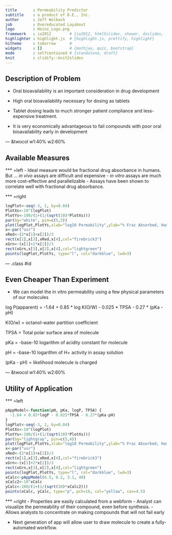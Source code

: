 ```yaml
---
title       : Permeability Predictor
subtitle    : a product of D.E., Inc.
author      : Jeff Wolbach
job         : Overeducated Layabout
logo        : Heinz_Logo.png
framework   : io2012        # {io2012, html5slides, shower, dzslides, ...}
highlighter : highlight.js  # {highlight.js, prettify, highlight}
hitheme     : tomorrow      # 
widgets     : []            # {mathjax, quiz, bootstrap}
mode        : selfcontained # {standalone, draft}
knit        : slidify::knit2slides
---
```


## Description of Problem

- Oral bioavailability is an important consideration in drug development

- High oral bioavailability necessary for dosing as tablets

- Tablet dosing leads to much stronger patient compliance and less-expensive treatment.

- It is very economically advantageous to fail compounds with poor oral bioavailability early in development


--- &twocol w1:40% w2:60%

## Available Measures
*** =left
- Ideal measure would be fractional drug absorbance in humans.  But ... <i>in vivo</i> assays are difficult and expensive
- <i>in vitro</i> assays are much more cost-effective and parallelizable
- Assays have been shown to correlate well with fractional drug absorbance.

*** =right
```r
logPlot<-seq(-3, 2, by=0.04)
PlotXs<-10^(logPlot)
PlotYs<-100/(1+(1/(sqrt(10)*PlotXs)))
par(bg="white", pin=c(5,5))
plot(logPlot,PlotYs,xlab="log10 Permability",ylab="% Frac Absorbed, Human", type="n")
x<-par("usr")
xRed<-(2*x[1]+x[2])/3
rect(x[1],x[3],xRed,x[4],col="firebrick3")
xGrn<-(x[1]+2*x[2])/3
rect(xGrn,x[3],x[2],x[4],col="lightgreen")
points(logPlot,PlotYs, type="l", col="darkblue", lwd=3)
```

--- .class #id

## Even Cheaper Than Experiment

- We can model the in vitro permeability using a few physical parameters of our molecules

log P(apparent) = -1.64 + 0.85 * log K(O/W) - 0.025 * TPSA - 0.27 * (pKa - pH)

K(O/w) = octanol-water partition coefficient

TPSA = Total polar surface area of molecule

pKa = -base-10 logarithm of acidity constant for molecule

pH = -base-10 logarithm of H+ activity in assay solution

(pKa - pH) = likelihood molecule is charged


--- &twocol w1:40% w2:60%

## Utility of Application

*** =left
```r
pAppModel<-function(pH, pKa, logP, TPSA) {
  -1.64 + 0.85*logP - 0.025*TPSA - 0.27*(pKa-pH)
}
logPlot<-seq(-3, 2, by=0.04)
PlotXs<-10^(logPlot)
PlotYs<-100/(1+(1/(sqrt(10)*PlotXs)))
par(bg="lightgray", pin=c(5,4))
plot(logPlot,PlotYs,xlab="log10 Permability",ylab="% Frac Absorbed, Human", type="n")
x<-par("usr")
xRed<-(2*x[1]+x[2])/3
rect(x[1],x[3],xRed,x[4],col="firebrick3")
xGrn<-(x[1]+2*x[2])/3
rect(xGrn,x[3],x[2],x[4],col="lightgreen")
points(logPlot,PlotYs, type="l", col="darkblue", lwd=3)
xCalc<-pAppModel(6.5, 8.2, 3.1, 40)
xCalc2<-10^xCalc
yCalc<-100/(1+(1/(sqrt(10)*xCalc2)))
points(xCalc, yCalc, type="p", pch=16, col="yellow", cex=4.5)
```

*** =right
- Properties are easily calculated from a webform
- Analyst can visualize the permeability of their compound, even before synthesis.
- Allows analysts to concentrate on making compounds that will not fail early

- Next generation of app will allow user to draw molecule to create a fully-automated workflow.





